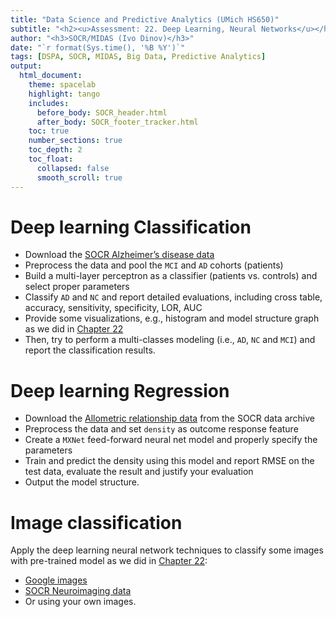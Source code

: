 ---
title: "Data Science and Predictive Analytics (UMich HS650)"
subtitle: "<h2><u>Assessment: 22. Deep Learning, Neural Networks</u></h2>"
author: "<h3>SOCR/MIDAS (Ivo Dinov)</h3>"
date: "`r format(Sys.time(), '%B %Y')`"
tags: [DSPA, SOCR, MIDAS, Big Data, Predictive Analytics] 
output:
  html_document:
    theme: spacelab
    highlight: tango
    includes:
      before_body: SOCR_header.html
      after_body: SOCR_footer_tracker.html
    toc: true
    number_sections: true
    toc_depth: 2
    toc_float:
      collapsed: false
      smooth_scroll: true
---

# Deep learning Classification

* Download the [SOCR Alzheimer's disease data](http://wiki.socr.umich.edu/index.php/SOCR_Data_July2009_ID_NI)
* Preprocess the data and pool the `MCI` and `AD` cohorts (patients)
* Build a multi-layer perceptron as a classifier (patients vs. controls) and select proper parameters
* Classify `AD` and `NC` and report detailed evaluations, including cross table, accuracy, sensitivity, specificity, LOR, AUC
* Provide some visualizations, e.g., histogram and model structure graph as we did in [Chapter 22](http://www.socr.umich.edu/people/dinov/courses/DSPA_notes/22_DeepLearning.html)
* Then, try to perform a multi-classes modeling (i.e., `AD`, `NC` and `MCI`) and report the classification results.

# Deep learning Regression

* Download the [Allometric relationship data](http://wiki.socr.umich.edu/index.php/SOCR_Data_Dinov_032708_AllometricPlanRels) from the SOCR data archive
* Preprocess the data and set `density` as outcome response feature
* Create a `MXNet` feed-forward neural net model and properly specify the parameters
* Train and predict the density using this model and report RMSE on the test data, evaluate the result and justify your evaluation
* Output the model structure.

# Image classification

Apply the deep learning neural network techniques to classify some images with pre-trained model as we did in [Chapter 22](http://www.socr.umich.edu/people/dinov/courses/DSPA_notes/22_DeepLearning.html):

* [Google images](https://www.google.com/search?safe=active&biw=1152&bih=728&tbm=isch&q=image)
* [SOCR Neuroimaging data](http://wiki.socr.umich.edu/index.php/SOCR_Data#Neuroimaging_Data)
* Or using your own images.